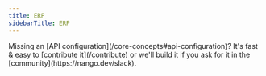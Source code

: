 ```yaml
---
title: ERP
sidebarTitle: ERP
---
```


<Tip>
    Missing an [API configuration](/core-concepts#api-configuration)? It's fast & easy to [contribute it](/contribute) or we'll build it if you ask for
    it in the [community](https://nango.dev/slack).
</Tip>

<CardGroup cols={4}>
    <Card title="Netsuite" href="/integrations/all/netsuite" color="#68a063" />
    <Card title="Sage" href="/integrations/all/sage" color="#68a063" />
</CardGroup>
